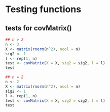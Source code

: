 # Testing functions

## tests for covMatrix()
```r
## n > 2
n <- 3
X <- matrix(rnorm(n^2), ncol = n)
sig2 <- 1
l <- rep(1, n)
test <- covMatrix(X = X, sig2 = sig2, l = l)
test
```

```r
## n = 2
n <- 2
X <- matrix(rnorm(n^2), ncol = n)
sig2 <- 1
l <- rep(1, n)
test <- covMatrix(X = X, sig2 = sig2, l = l)
test
```



